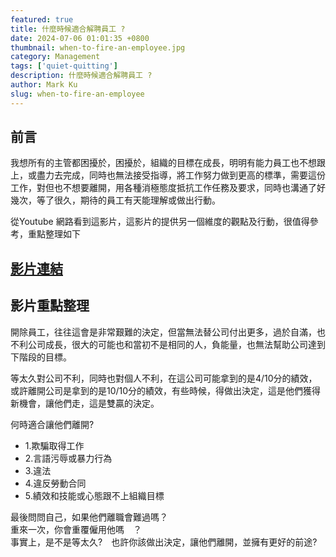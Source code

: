```yaml
---
featured: true
title: 什麼時候適合解聘員工 ?
date: 2024-07-06 01:01:35 +0800
thumbnail: when-to-fire-an-employee.jpg
category: Management
tags: ['quiet-quitting']
description: 什麼時候適合解聘員工 ?
author: Mark Ku
slug: when-to-fire-an-employee
---
```

## 前言
我想所有的主管都困擾於，困擾於，組織的目標在成長，明明有能力員工也不想跟上，或盡力去完成，同時也無法接受指導，將工作努力做到更高的標準，需要這份工作，對但也不想要離開，用各種消極態度抵抗工作任務及要求，同時也溝通了好幾次，等了很久，期待的員工有天能理解或做出行動。 

從Youtube 網路看到這影片，這影片的提供另一個維度的觀點及行動，很值得參考，重點整理如下

## [影片連結](https://www.youtube.com/watch?si=wHJL7GPMpQfNAtz1&fbclid=IwZXh0bgNhZW0CMTEAAR0vcFBB5Rh-vGqfryWUMsyp0KGugIQQKthabqXbq__WFQgFX1liAwuKf-A_aem_vcmgS74-lv3kRHTMGE9w4Q&v=y0a2WAlD8iQ&feature=youtu.be)

## 影片重點整理
開除員工，往往這會是非常艱難的決定，但當無法替公司付出更多，過於自滿，也不利公司成長，很大的可能也和當初不是相同的人，負能量，也無法幫助公司達到下階段的目標。  

等太久對公司不利，同時也對個人不利，在這公司可能拿到的是4/10分的績效，或許離開公司是拿到的是10/10分的績效，有些時候，得做出決定，這是他們獲得新機會，讓他們走，這是雙贏的決定。  

何時適合讓他們離開? 
* 1.欺騙取得工作
* 2.言語污辱或暴力行為
* 3.違法
* 4.違反勞動合同
* 5.績效和技能或心態跟不上組織目標

最後問問自己，如果他們離職會難過嗎？  
重來一次，你會重覆僱用他嗎　？  
事實上，是不是等太久?　也許你該做出決定，讓他們離開，並擁有更好的前途?  